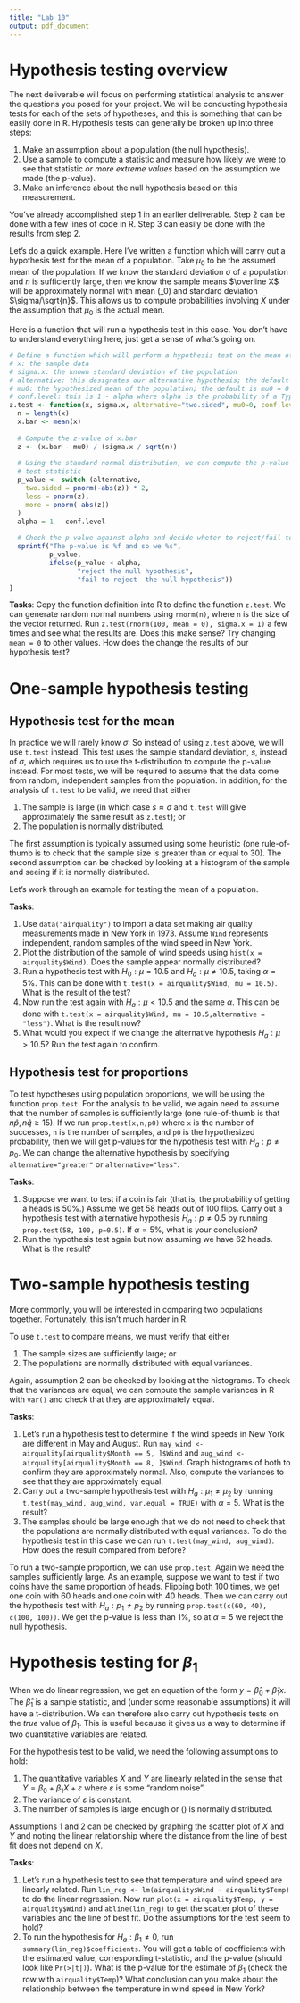 ```yaml
---
title: "Lab 10"
output: pdf_document
---
```


# Hypothesis testing overview

The next deliverable will focus on performing statistical analysis to answer the 
questions you posed for your project. We will be conducting hypothesis tests for 
each of the sets of hypotheses, and this is something that can be easily done in
R. Hypothesis tests can generally be broken up into three steps:

1. Make an assumption about a population (the null hypothesis).
2. Use a sample to compute a statistic and measure how likely we were to see that statistic *or more extreme values* based on the assumption we made (the p-value).
3. Make an inference about the null hypothesis based on this measurement.

You've already accomplished step 1 in an earlier deliverable. Step 2 can be done
with a few lines of code in R. Step 3 can easily be done with the results from step
2.

Let's do a quick example. Here I've written a function which will carry out a 
hypothesis test for the mean of a population. Take $\mu_0$ to be the assumed mean
of the population. If we know the standard deviation $\sigma$ of a population 
and $n$ is sufficiently large, then we know the sample means $\overline X$ will 
be approximately normal with mean \(\mu_0\) and standard deviation $\sigma/\sqrt{n}$.
This allows us to compute probabilities involving $\bar X$ under the assumption 
that $\mu_0$ is the actual mean.


Here is a function that will run a hypothesis test in this case. You don't have
to understand everything here, just get a sense of what's going on.
```r
# Define a function which will perform a hypothesis test on the mean of a population
# x: the sample data
# sigma.x: the known standard deviation of the population
# alternative: this designates our alternative hypothesis; the default is mu=/=mu0
# mu0: the hypothesized mean of the population; the default is mu0 = 0
# conf.level: this is 1 - alpha where alpha is the probability of a Type I error
z.test <- function(x, sigma.x, alternative="two.sided", mu0=0, conf.level = 0.95) {
  n = length(x)
  x.bar <- mean(x)
  
  # Compute the z-value of x.bar
  z <- (x.bar - mu0) / (sigma.x / sqrt(n))
  
  # Using the standard normal distribution, we can compute the p-value of our
  # test statistic
  p_value <- switch (alternative,
    two.sided = pnorm(-abs(z)) * 2,
    less = pnorm(z),
    more = pnorm(-abs(z))
  )
  alpha = 1 - conf.level
  
  # Check the p-value against alpha and decide wheter to reject/fail to reject
  sprintf("The p-value is %f and so we %s", 
          p_value, 
          ifelse(p_value < alpha, 
                 "reject the null hypothesis", 
                 "fail to reject  the null hypothesis"))
}
```

**Tasks**: Copy the function definition into R to define the function `z.test`.
We can generate random normal numbers using `rnorm(n)`, where `n` is the size of
the vector returned. Run `z.test(rnorm(100, mean = 0), sigma.x = 1)` a few times and see what the results are. Does this make sense? Try changing `mean = 0` to other values. How does the change the
results of our hypothesis test?

# One-sample hypothesis testing

## Hypothesis test for the mean

In practice we will rarely know $\sigma$. So instead of using `z.test` above, we 
will use `t.test` instead. This test uses the sample standard deviation, $s$, 
instead of $\sigma$, which requires us to use the t-distribution to compute the 
p-value instead. For most tests, we will be required to assume that the data come 
from random, independent samples from the population. In addition, for the 
analysis of `t.test` to be valid, we need that either 

1. The sample is large (in which case $s\approx \sigma$ and `t.test` will give
approximately the same result as `z.test`); or
2. The population is normally distributed.

The first assumption is typically assumed using some heuristic (one rule-of-thumb 
is to check that the sample size is greater than or equal to $30$). The second assumption
can be checked by looking at a histogram of the sample and seeing if it is normally
distributed.

Let's work through an example for testing the mean of a population.

**Tasks**: 

1. Use `data("airquality")` to import a data set making air quality measurements 
made in New York in 1973. Assume `Wind` represents independent, random samples of
the wind speed in New York. 
2. Plot the distribution of the sample of wind speeds using 
`hist(x = airquality$Wind)`. Does the sample appear normally distributed? 
3. Run a hypothesis test with $H_0: \mu = 10.5$ and $H_a: \mu \neq 10.5$, taking
$\alpha = 5\%$. This can be done with `t.test(x = airquality$Wind, mu = 10.5)`. 
What is the result of the test?
4. Now run the test again with $H_a: \mu < 10.5$ and the same $\alpha$. This 
can be done with `t.test(x = airquality$Wind, mu = 10.5,alternative = "less")`. 
What is the result now?
5. What would you expect if we change the alternative hypothesis $H_a :\mu > 10.5$?
Run the test again to confirm.


## Hypothesis test for proportions

To test hypotheses using population proportions, we will be using the function 
`prop.test`. For the analysis to be valid, we again need to assume that the number
of samples is sufficiently large (one rule-of-thumb is that $n\hat p, n\hat q \geq 15$).
If we run `prop.test(x,n,p0)` where `x` is the number of successes, `n` is the number
of samples, and `p0` is the hypothesized probability, then we will get p-values
for the hypothesis test with $H_a : p\neq p_0$. We can change the alternative
hypothesis by specifying `alternative="greater"` or `alternative="less"`.

**Tasks**:

1. Suppose we want to test if a coin is fair (that is, the probability of getting
a heads is 50%.) Assume we get 58 heads out of 100 flips. Carry out a hypothesis 
test with alternative hypothesis $H_a : p\neq 0.5$ by running `prop.test(58, 100, p=0.5)`.
If $\alpha = 5\%$, what is your conclusion?
2. Run the hypothesis test again but now assuming we have 62 heads. What is the result?


# Two-sample hypothesis testing

More commonly, you will be interested in comparing two populations together. 
Fortunately, this isn't much harder in R.

To use `t.test` to compare means, we must verify that either

1. The sample sizes are sufficiently large; or 
2. The populations are normally distributed with equal variances.

Again, assumption 2 can be checked by looking at the histograms. To check that
the variances are equal, we can compute the sample variances in R with `var()` 
and check that they are approximately equal.

**Tasks**:

1. Let's run a hypothesis test to determine if the wind speeds in New York are different
in May and August. Run `may_wind <- airquality[airquality$Month == 5, ]$Wind` and 
`aug_wind <- airquality[airquality$Month == 8, ]$Wind`. Graph histograms of both to confirm
they are approximately normal. Also, compute the variances to see that they are 
approximately equal.
2. Carry out a two-sample hypothesis test with $H_a: \mu_1 \neq \mu_2$ by running
`t.test(may_wind, aug_wind, var.equal = TRUE)` with $\alpha = 5%$. What is the 
result?
3. The samples should be large enough that we do not need to check that the populations
are normally distributed with equal variances. To do the hypothesis test in this
case we can run `t.test(may_wind, aug_wind)`. How does the result compared from 
before?


To run a two-sample proportion, we can use `prop.test`. Again we need the samples
sufficiently large. As an example, suppose we want to test if two coins have the
same proportion of heads. Flipping both 100 times, we get one coin with 60 heads
and one coin with 40 heads. Then we can carry out the hypothesis test with 
$H_a: p_1\neq p_2$ by running `prop.test(c(60, 40), c(100, 100))`. We get the 
p-value is less than 1%, so at $\alpha = 5%$ we reject the null hypothesis.

# Hypothesis testing for $\beta_1$

When we do linear regression, we get an equation of the form $y = \hat\beta_0 + \hat\beta_1 x$.
The $\hat\beta_1$ is a sample statistic, and (under some reasonable assumptions)
it will have a t-distribution. We can therefore also carry out hypothesis tests
on the *true* value of $\beta_1$. This is useful because it gives us a way to determine
if two quantitative variables are related.

For the hypothesis test to be valid, we need the following assumptions to hold:

1. The quantitative variables $X$ and $Y$ are linearly related in the sense
that $Y = \beta_0 + \beta_1 X + \varepsilon$ where $\varepsilon$ is some "random
noise".
2. The variance of $\varepsilon$ is constant.
3. The number of samples is large enough or \(\varepsilon\) is normally distributed.

Assumptions 1 and 2 can be checked by graphing the scatter plot of $X$ and $Y$
and noting the linear relationship where the distance from the line of best fit 
does not depend on $X$.

**Tasks**:

1. Let's run a hypothesis test to see that temperature and wind speed are linearly
related. Run `lin_reg <- lm(airquality$Wind ~ airquality$Temp)` to do the linear
regression. Now run `plot(x = airquality$Temp, y = airquality$Wind)` and `abline(lin_reg)`
to get the scatter plot of these variables and the line of best fit. Do the assumptions
for the test seem to hold?
2. To run the hypothesis for $H_a :\beta_1 \neq 0$, run `summary(lin_reg)$coefficients`. You
will get a table of coefficients with the estimated value, corresponding t-statistic,
and the p-value (should look like `Pr(>|t|)`). What is the p-value for the estimate
of $\beta_1$ (check the row with `airquality$Temp`)? What conclusion can you make
about the relationship between the temperature in wind speed in New York?

